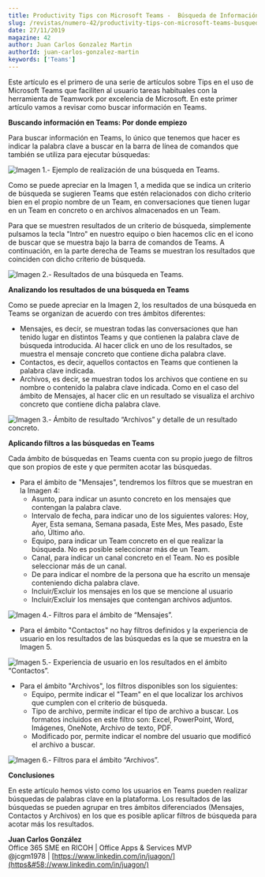 ```yaml
---
title: Productivity Tips con Microsoft Teams -  Búsqueda de Información
slug: /revistas/numero-42/productivity-tips-con-microsoft-teams-busqueda-de-informacion
date: 27/11/2019
magazine: 42
author: Juan Carlos Gonzalez Martin
authorId: juan-carlos-gonzalez-martin
keywords: ['Teams']
---
```






Este artículo es el primero de una serie de artículos sobre Tips en el uso de Microsoft Teams que faciliten al usuario tareas habituales con la herramienta de Teamwork por excelencia de Microsoft. En este primer artículo vamos a revisar como buscar información en Teams.

**Buscando información en Teams: Por donde empiezo**

Para buscar información en Teams, lo único que tenemos que hacer es indicar la palabra clave a buscar en la barra de línea de comandos que también se utiliza para ejecutar búsquedas:

![Imagen 1.- Ejemplo de realización de una búsqueda en Teams.](../../../images/numero42/productivity-tips-con-microsoft-teams-busqueda-de-informacion/image1.png)

Como se puede apreciar en la Imagen 1, a medida que se indica un criterio de búsqueda se sugieren Teams que estén relacionados con dicho criterio bien en el propio nombre de un Team, en conversaciones que tienen lugar en un Team en concreto o en archivos almacenados en un Team.

Para que se muestren resultados de un criterio de búsqueda, simplemente pulsamos la tecla "Intro" en nuestro equipo o bien hacemos clic en el icono de buscar que se muestra bajo la barra de comandos de Teams. A continuación, en la parte derecha de Teams se muestran los resultados que coinciden con dicho criterio de búsqueda.

![Imagen 2.- Resultados de una búsqueda en Teams.](../../../images/numero42/productivity-tips-con-microsoft-teams-busqueda-de-informacion/image2.png)

**Analizando los resultados de una búsqueda en Teams**

Como se puede apreciar en la Imagen 2, los resultados de una búsqueda en Teams se organizan de acuerdo con tres ámbitos diferentes:

- Mensajes, es decir, se muestran todas las conversaciones que han tenido lugar en distintos Teams y que contienen la palabra clave de búsqueda introducida. Al hacer click en uno de los resultados, se muestra el mensaje concreto que contiene dicha palabra clave.
- Contactos, es decir, aquellos contactos en Teams que contienen la palabra clave indicada.
- Archivos, es decir, se muestran todos los archivos que contiene en su nombre o contenido la palabra clave indicada. Como en el caso del ámbito de Mensajes, al hacer clic en un resultado se visualiza el archivo concreto que contiene dicha palabra clave.


![Imagen 3.- Ámbito de resultado “Archivos” y detalle de un resultado concreto.](../../../images/numero42/productivity-tips-con-microsoft-teams-busqueda-de-informacion/image3.png)

**Aplicando filtros a las búsquedas en Teams**

Cada ámbito de búsquedas en Teams cuenta con su propio juego de filtros que son propios de este y que permiten acotar las búsquedas.

- Para el ámbito de "Mensajes", tendremos los filtros que se muestran en la Imagen 4:
    - Asunto, para indicar un asunto concreto en los mensajes que contengan la palabra clave.
    - Intervalo de fecha, para indicar uno de los siguientes valores: Hoy, Ayer, Esta semana, Semana pasada, Este Mes, Mes pasado, Este año, Último año.
    - Equipo, para indicar un Team concreto en el que realizar la búsqueda. No es posible seleccionar más de un Team.
    - Canal, para indicar un canal concreto en el Team. No es posible seleccionar más de un canal.
    - De para indicar el nombre de la persona que ha escrito un mensaje conteniendo dicha palabra clave.
    - Incluir/Excluir los mensajes en los que se mencione al usuario
    - Incluir/Excluir los mensajes que contengan archivos adjuntos.​


![Imagen 4.- Filtros para el ámbito de “Mensajes”.](../../../images/numero42/productivity-tips-con-microsoft-teams-busqueda-de-informacion/image4.png)

- Para el ámbito "Contactos" no hay filtros definidos y la experiencia de usuario en los resultados de las búsquedas es la que se muestra en la Imagen 5.


![Imagen 5.- Experiencia de usuario en los resultados en el ámbito “Contactos”.](../../../images/numero42/productivity-tips-con-microsoft-teams-busqueda-de-informacion/image5.png)

- Para el ámbito "Archivos", los filtros disponibles son los siguientes:
    - Equipo, permite indicar el "Team" en el que localizar los archivos que cumplen con el criterio de búsqueda.
    - Tipo de archivo, permite indicar el tipo de archivo a buscar. Los formatos incluidos en este filtro son: Excel, PowerPoint, Word, Imágenes, OneNote, Archivo de texto, PDF.
    - Modificado por, permite indicar el nombre del usuario que modificó el archivo a buscar.


![Imagen 6.- Filtros para el ámbito “Archivos”.](../../../images/numero42/productivity-tips-con-microsoft-teams-busqueda-de-informacion/image6.png)

**Conclusiones**

En este artículo hemos visto como los usuarios en Teams pueden realizar búsquedas de palabras clave en la plataforma. Los resultados de las búsquedas se pueden agrupar en tres ámbitos diferenciados (Mensajes, Contactos y Archivos) en los que es posible aplicar filtros de búsqueda para acotar más los resultados.



**Juan Carlos González** <br />
Office 365 SME en RICOH | Office Apps & Services MVP <br />
@jcgm1978 | [https://www.linkedin.com/in/juagon/](https&#58;//www.linkedin.com/in/juagon/)